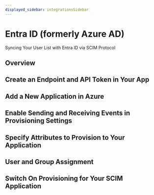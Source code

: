 ```yaml
---
displayed_sidebar: integrationsSidebar
---
```


# Entra ID (formerly Azure AD)

<Subtitle>
  Syncing Your User List with Entra ID via SCIM Protocol
</Subtitle>

## Overview

## Create an Endpoint and API Token in Your App

## Add a New Application in Azure

## Enable Sending and Receiving Events in Provisioning Settings

## Specify Attributes to Provision to Your Application

## User and Group Assignment

## Switch On Provisioning for Your SCIM Application

